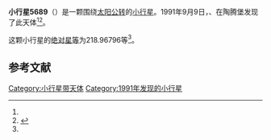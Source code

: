 {{Infobox planet
| bgcolour = #FFFFC0
| name = 5689 Rhon
| symbol = 
| image = 
| caption = 
| discovery = yes
| discovery_ref = 
| discoverer = {{link-en|佛蒙特·伯根|Freimut Börngen}}、{{link-en|卢茨·D·施耐德|Lutz D. Schmadel}}
| discovery_site = [[陶腾堡|陶腾堡]] 
| discovered = 1991年9月9日
| designations = yes
| mp_n跟这个各回各家回个话红河谷额颜如玉大V换个回学校个好好大哥哥滚蛋吧孤独和烈酒了哈哈哈@gety7天有体育UYYID就渐入佳境月涵要耶耶耶u有点接电话合计合计积极回答就句就觉得渐入佳境
| named_after = 
| alt_names = 1991 RZ2/ 1964 WU / 1989 GZ4
| mp_category = [[主带小行星|主带小行星]]
| orbit_ref = <ref name="a">[http://ssd.jpl.nasa.gov/sbdb.cgi?sstr=5689 5689 Rhon] {{Wayback|url=http://ssd.jpl.nasa.gov/sbdb.cgi?sstr=5689 |date=20140815065828 }}，小行星數據庫瀏覽器（JPL Small-Body Database Browser）－[[美国国家航空航天局|美国国家航空航天局]]喷气推进实验室</ref>
| epoch = 2456400.5（2013年4月18日更新）
| aphelion = {{convert|3.0614889|AU|km|3|abbr=on|lk=out}}
| perihelion = {{convert|2.4533555|AU|km|3|abbr=on}}
| semimajor = {{convert|2.7574222|AU|km|3|abbr=on}}
| eccentricity = 0.1102721
| period = 1672.450714日<br />4.58[[儒略年|儒略年]]
| avg_speed = 
| inclination = 4.99933
| asc_node = 234.31468
| mean_anomaly = 
| arg_peri = 218.96796
| satellites = 
| physical_characteristics = yes
| dimensions = 
| mass = 
| density = 
| surface_grav = 
| escape_velocity = 
| sidereal_day = 
| axial_tilt = 
| pole_ecliptic_lat = 
| pole_ecliptic_lon = 
| albedo = 
| temperatures= 
| temp_name1 = 
| mean_temp_1 = 
| max_temp_1 = 
| temp_name2 = 
| max_temp_2 = 
| spectral_type = 
| abs_magnitude = 218.96796
}}

'''小行星5689'''（{{lang-en|5689 Rhon}}）是一颗围绕[[太阳|太阳]][[公转|公转]]的[[小行星|小行星]]。1991年9月9日，{{link-en|佛蒙特·伯根|Freimut Börngen}}、{{link-en|卢茨·D·施耐德|Lutz D. Schmadel}}在陶腾堡发现了此天体<ref name="a" /><ref>{{cite news|title=小行星列表|url=http://cfa-www.harvard.edu/iau/lists/NumberedMPs.txt|accessdate=2013-07-08|newspaper=哈佛大学|archive-date=2008-05-17|archive-url=https://web.archive.org/web/20080517010638/http://cfa-www.harvard.edu/iau/lists/NumberedMPs.txt|dead-url=no}}</ref>。

这颗小行星的[[绝对星等|绝对星等]]为218.96796等<ref name="a" />。

==参考文献==
{{reflist}}
{{Minor Planet Number|[[小行星5688|小行星5688]]|[[小行星5690|小行星5690]]}}

{{小天体}}
{{asteroid-stub}}

[[Category:小行星带天体|Category:小行星带天体]]
[[Category:1991年发现的小行星|Category:1991年发现的小行星]]